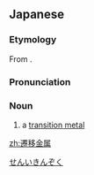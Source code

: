 ==Japanese==
{{ja-kanjitab|せん|い|きん|ぞく}}

===Etymology===
From {{compound|ja|遷移|金属|tr1=sen'i|tr2=kinzoku|t1=transition|t2=metal}}.

===Pronunciation===
{{ja-pron|せんい きんぞく}}

===Noun===
{{ja-noun|せんい きんぞく}}

# a [[transition metal]]

[[Category:ja:Chemistry|せんいきんぞく]]

[[zh:遷移金属]]
